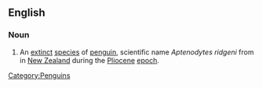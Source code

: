==English==
{{wikipedia}}

===Noun===
{{en-noun|sg=[[Ridgen]][['s]] [[penguin]]}}

# An [[extinct]] [[species]] of [[penguin]], scientific name ''Aptenodytes ridgeni'' from in [[New Zealand]] during the [[Pliocene]] [[epoch]].

[[Category:Penguins]]